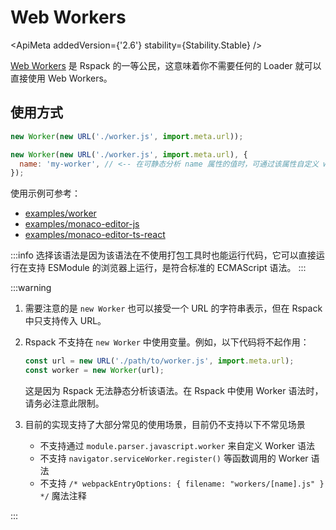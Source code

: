 
<WebpackLicense from="https://webpack.js.org/guides/web-workers/" />

# Web Workers

<ApiMeta addedVersion={'2.6'} stability={Stability.Stable} />

[Web Workers](https://developer.mozilla.org/zh-CN/docs/Web/API/Web_Workers_API/Using_web_workers) 是 Rspack 的一等公民，这意味着你不需要任何的 Loader 就可以直接使用 Web Workers。

## 使用方式

```js
new Worker(new URL('./worker.js', import.meta.url));
```

```js
new Worker(new URL('./worker.js', import.meta.url), {
  name: 'my-worker', // <-- 在可静态分析 name 属性的值时，可通过该属性自定义 worker 的 chunk name，用于替换最终 chunk 文件生成时 [name] 占位符
});
```

使用示例可参考：

- [examples/worker](https://github.com/web-infra-dev/rspack/tree/main/examples/worker)
- [examples/monaco-editor-js](https://github.com/web-infra-dev/rspack/tree/main/examples/monaco-editor-js)
- [examples/monaco-editor-ts-react](https://github.com/web-infra-dev/rspack/tree/main/examples/monaco-editor-ts-react)

:::info
选择该语法是因为该语法在不使用打包工具时也能运行代码，它可以直接运行在支持 ESModule 的浏览器上运行，是符合标准的 ECMAScript 语法。
:::

:::warning

1. 需要注意的是 `new Worker` 也可以接受一个 URL 的字符串表示，但在 Rspack 中只支持传入 URL。
2. Rspack 不支持在 `new Worker` 中使用变量。例如，以下代码将不起作用：

   ```js
   const url = new URL('./path/to/worker.js', import.meta.url);
   const worker = new Worker(url);
   ```

   这是因为 Rspack 无法静态分析该语法。在 Rspack 中使用 Worker 语法时，请务必注意此限制。

3. 目前的实现支持了大部分常见的使用场景，目前仍不支持以下不常见场景
   - 不支持通过 `module.parser.javascript.worker` 来自定义 Worker 语法
   - 不支持 `navigator.serviceWorker.register()` 等函数调用的 Worker 语法
   - 不支持 `/* webpackEntryOptions: { filename: "workers/[name].js" } */` 魔法注释

:::
